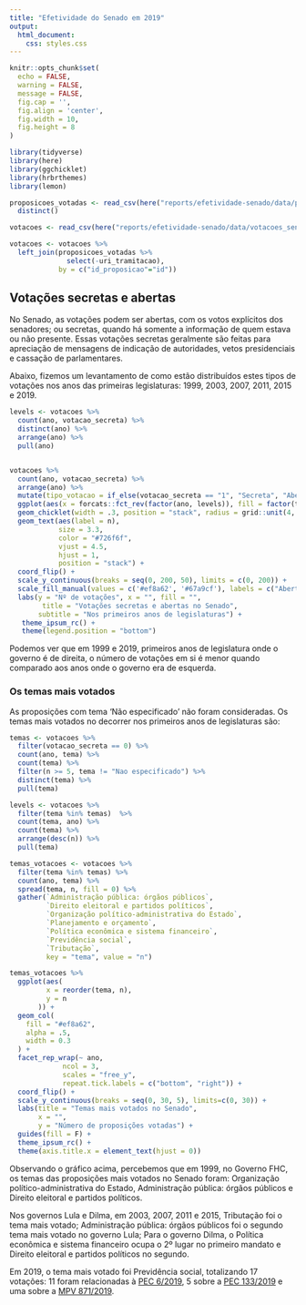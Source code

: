 ```yaml
---
title: "Efetividade do Senado em 2019"
output: 
  html_document:
    css: styles.css
---
```


```r
knitr::opts_chunk$set(
  echo = FALSE,
  warning = FALSE,
  message = FALSE,
  fig.cap = '',
  fig.align = 'center',
  fig.width = 10,
  fig.height = 8
)
```

```r
library(tidyverse)
library(here)
library(ggchicklet)
library(hrbrthemes)
library(lemon)

proposicoes_votadas <- read_csv(here("reports/efetividade-senado/data/proposicoes_votadas_senado.csv"), col_types = cols(.default = "c")) %>% 
  distinct()

votacoes <- read_csv(here("reports/efetividade-senado/data/votacoes_senado.csv"), col_types = cols(.default = "c"))

votacoes <- votacoes %>% 
  left_join(proposicoes_votadas %>% 
              select(-uri_tramitacao),
            by = c("id_proposicao"="id"))
```


## Votações secretas e abertas

No Senado, as votações podem ser abertas, com os votos explícitos dos senadores; ou secretas, quando há somente a informação de quem estava ou não presente. Essas votações secretas geralmente são feitas para apreciação de mensagens de indicação de autoridades, vetos presidenciais e cassação de parlamentares.

Abaixo, fizemos um levantamento de como estão distribuídos estes tipos de votações nos anos das primeiras legislaturas: 1999, 2003, 2007, 2011, 2015 e 2019.

```r
levels <- votacoes %>% 
  count(ano, votacao_secreta) %>%  
  distinct(ano) %>% 
  arrange(ano) %>% 
  pull(ano)


votacoes %>% 
  count(ano, votacao_secreta) %>%
  arrange(ano) %>% 
  mutate(tipo_votacao = if_else(votacao_secreta == "1", "Secreta", "Aberta")) %>% 
  ggplot(aes(x = forcats::fct_rev(factor(ano, levels)), fill = factor(tipo_votacao, c("Aberta", "Secreta")), y = n)) + 
  geom_chicklet(width = .3, position = "stack", radius = grid::unit(4, "pt")) +
  geom_text(aes(label = n),
            size = 3.3,
            color = "#726f6f",
            vjust = 4.5,
            hjust = 1,
            position = "stack") +
  coord_flip() +
  scale_y_continuous(breaks = seq(0, 200, 50), limits = c(0, 200)) +
  scale_fill_manual(values = c('#ef8a62', '#67a9cf'), labels = c("Aberta", "Secreta")) +
  labs(y = "Nº de votações", x = "", fill = "",
        title = "Votações secretas e abertas no Senado",
       subtitle = "Nos primeiros anos de legislaturas") +
   theme_ipsum_rc() +
   theme(legend.position = "bottom")
```


Podemos ver que em 1999 e 2019, primeiros anos de legislatura onde o governo é de direita, o número de votações em si é menor quando comparado aos anos onde o governo era de esquerda. 

### Os temas mais votados

As proposições com tema 'Não especificado' não foram consideradas. Os temas mais votados no decorrer nos primeiros anos de legislaturas são:


```r
temas <- votacoes %>% 
  filter(votacao_secreta == 0) %>% 
  count(ano, tema) %>% 
  count(tema) %>% 
  filter(n >= 5, tema != "Nao especificado") %>% 
  distinct(tema) %>% 
  pull(tema)

levels <- votacoes %>% 
  filter(tema %in% temas)  %>% 
  count(tema, ano) %>% 
  count(tema) %>% 
  arrange(desc(n)) %>% 
  pull(tema)

temas_votacoes <- votacoes %>% 
  filter(tema %in% temas) %>% 
  count(ano, tema) %>% 
  spread(tema, n, fill = 0) %>%
  gather(`Administração pública: órgãos públicos`, 
         `Direito eleitoral e partidos políticos`, 
         `Organização político-administrativa do Estado`,
         `Planejamento e orçamento`,
         `Política econômica e sistema financeiro`,
         `Previdência social`,
         `Tributação`,
         key = "tema", value = "n")

temas_votacoes %>% 
  ggplot(aes(
         x = reorder(tema, n),
         y = n
       )) +
  geom_col(
    fill = "#ef8a62",
    alpha = .5,
    width = 0.3
  ) +
  facet_rep_wrap(~ ano,
             ncol = 3,
             scales = "free_y",
             repeat.tick.labels = c("bottom", "right")) +
  coord_flip() +
  scale_y_continuous(breaks = seq(0, 30, 5), limits=c(0, 30)) +
  labs(title = "Temas mais votados no Senado",
       x = "",
       y = "Número de proposições votadas") +
  guides(fill = F) +
  theme_ipsum_rc() +
  theme(axis.title.x = element_text(hjust = 0))
```

Observando o gráfico acima, percebemos que em 1999, no Governo FHC, os temas das proposições mais votados no Senado foram: Organização político-administrativa do Estado, Administração pública: órgãos públicos e Direito eleitoral e partidos políticos.

Nos governos Lula e Dilma, em 2003, 2007, 2011 e 2015, Tributação foi o tema mais votado; Administração pública: órgãos públicos foi o segundo tema mais votado no governo Lula; Para o governo Dilma, o Política econômica e sistema financeiro ocupa o 2º lugar no primeiro mandato e Direito eleitoral e partidos políticos no segundo.

Em 2019, o tema mais votado foi Previdência social, totalizando 17 votações: 11 foram relacionadas à [PEC 6/2019](https://www25.senado.leg.br/web/atividade/materias/-/materia/137999), 5 sobre a [PEC 133/2019](https://www25.senado.leg.br/web/atividade/materias/-/materia/138555) e uma sobre a [MPV 871/2019](https://www25.senado.leg.br/web/atividade/materias/-/materia/135079).

<!-- ```{r} -->
<!-- votacoes %>%  -->
<!--   mutate(tipo_proposicao = str_remove(nome, "[:space:].*")) %>%  -->
<!--   count(ano, tipo_proposicao) %>%  -->
<!--   count(tipo_proposicao) %>%  -->
<!--   View() -->


<!-- ``` -->


<!-- ```{r} -->
<!-- proposicoes <- votacoes %>%  -->
<!--   mutate(tipo_proposicao = str_remove(nome, "[:space:].*")) %>%  -->
<!--   count(ano, tipo_proposicao) %>%  -->
<!--   count(tipo_proposicao) %>%  -->
<!--   filter(n > 5) %>%  -->
<!--   pull(tipo_proposicao) -->


<!-- levels <- votacoes %>%  -->
<!--   mutate(tipo_proposicao = str_remove(nome, "[:space:].*")) %>%  -->
<!--   filter(tipo_proposicao %in% proposicoes)  %>%  -->
<!--   count(tipo_proposicao, ano) %>%  -->
<!--   count(tipo_proposicao) %>%  -->
<!--   arrange(desc(n)) %>%  -->
<!--   pull(tipo_proposicao) -->


<!-- votacoes %>%  -->
<!--   mutate(tipo_proposicao = str_remove(nome, "[:space:].*")) %>%  -->
<!--   filter(tipo_proposicao %in% proposicoes)  %>%  -->
<!--   count(tipo_proposicao, ano) %>%  -->
<!--   ggplot(aes( -->
<!--          x = reorder(tipo_proposicao, n), -->
<!--          y = n -->
<!--        )) + -->
<!--   geom_col( -->
<!--     fill = "#ef8a62", -->
<!--     alpha = .5, -->
<!--     width = 0.3 -->
<!--   ) + -->
<!--   facet_rep_wrap(~ ano, -->
<!--              ncol = 3, -->
<!--              scales = "free_y", -->
<!--              repeat.tick.labels = c("bottom", "right")) + -->
<!--   coord_flip() + -->
<!--   scale_y_continuous(breaks = seq(0, 100, 20), limits=c(0, 100)) + -->
<!--   labs(title = "Temas de proposições mais votados ", -->
<!--        x = "", -->
<!--        y = "Número de proposições votadas") + -->
<!--   guides(fill = F) + -->
<!--   theme_ipsum_rc() + -->
<!--   theme(axis.title.x = element_text(hjust = 0)) -->

<!-- ``` -->